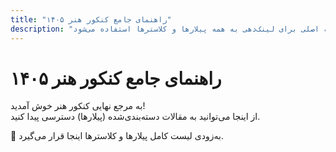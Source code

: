 ```yaml
---
title: "راهنمای جامع کنکور هنر ۱۴۰۵"
description: "این مقاله هاب است و به عنوان صفحه اصلی برای لینک‌دهی به همه پیلارها و کلاسترها استفاده می‌شود."
---
```


# راهنمای جامع کنکور هنر ۱۴۰۵

به مرجع نهایی کنکور هنر خوش آمدید!  
از اینجا می‌توانید به مقالات دسته‌بندی‌شده (پیلارها) دسترسی پیدا کنید.  

🚀 به‌زودی لیست کامل پیلارها و کلاسترها اینجا قرار می‌گیرد.
